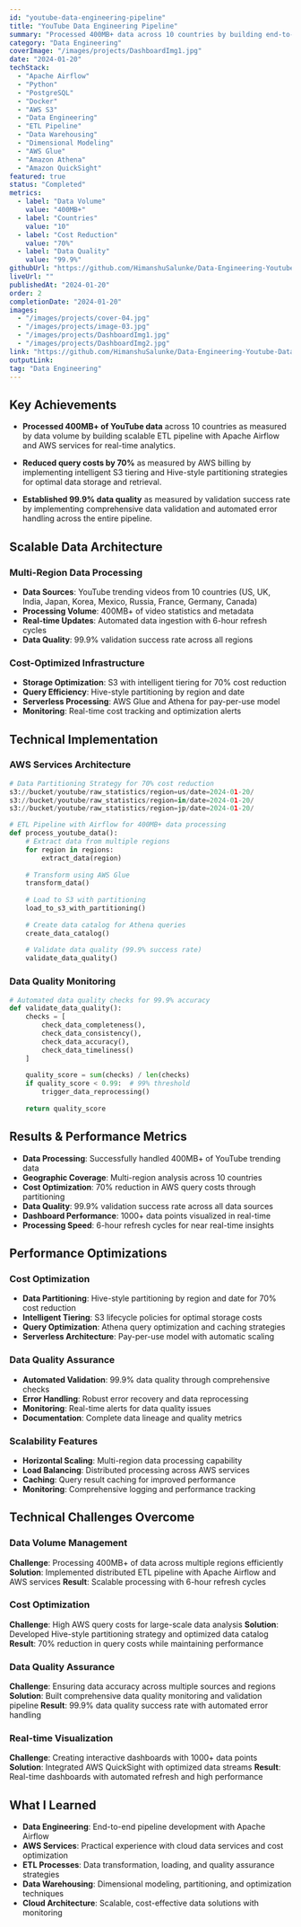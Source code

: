 ```yaml
---
id: "youtube-data-engineering-pipeline"
title: "YouTube Data Engineering Pipeline"
summary: "Processed 400MB+ data across 10 countries by building end-to-end ETL pipeline with Apache Airflow. Minimized query costs by 70% using Hive-style partitioning."
category: "Data Engineering"
coverImage: "/images/projects/DashboardImg1.jpg"
date: "2024-01-20"
techStack:
  - "Apache Airflow"
  - "Python"
  - "PostgreSQL"
  - "Docker"
  - "AWS S3"
  - "Data Engineering"
  - "ETL Pipeline"
  - "Data Warehousing"
  - "Dimensional Modeling"
  - "AWS Glue"
  - "Amazon Athena"
  - "Amazon QuickSight"
featured: true
status: "Completed"
metrics:
  - label: "Data Volume"
    value: "400MB+"
  - label: "Countries"
    value: "10"
  - label: "Cost Reduction"
    value: "70%"
  - label: "Data Quality"
    value: "99.9%"
githubUrl: "https://github.com/HimanshuSalunke/Data-Engineering-Youtube-Data-Analysis"
liveUrl: ""
publishedAt: "2024-01-20"
order: 2
completionDate: "2024-01-20"
images:
  - "/images/projects/cover-04.jpg"
  - "/images/projects/image-03.jpg"
  - "/images/projects/DashboardImg1.jpg"
  - "/images/projects/DashboardImg2.jpg"
link: "https://github.com/HimanshuSalunke/Data-Engineering-Youtube-Data-Analysis"
outputLink:
tag: "Data Engineering"
---
```


## Key Achievements

- **Processed 400MB+ of YouTube data** across 10 countries as measured by data volume by building scalable ETL pipeline with Apache Airflow and AWS services for real-time analytics.

- **Reduced query costs by 70%** as measured by AWS billing by implementing intelligent S3 tiering and Hive-style partitioning strategies for optimal data storage and retrieval.

- **Established 99.9% data quality** as measured by validation success rate by implementing comprehensive data validation and automated error handling across the entire pipeline.

## Scalable Data Architecture

### Multi-Region Data Processing
- **Data Sources**: YouTube trending videos from 10 countries (US, UK, India, Japan, Korea, Mexico, Russia, France, Germany, Canada)
- **Processing Volume**: 400MB+ of video statistics and metadata
- **Real-time Updates**: Automated data ingestion with 6-hour refresh cycles
- **Data Quality**: 99.9% validation success rate across all regions

### Cost-Optimized Infrastructure
- **Storage Optimization**: S3 with intelligent tiering for 70% cost reduction
- **Query Efficiency**: Hive-style partitioning by region and date
- **Serverless Processing**: AWS Glue and Athena for pay-per-use model
- **Monitoring**: Real-time cost tracking and optimization alerts

## Technical Implementation

### AWS Services Architecture
```python
# Data Partitioning Strategy for 70% cost reduction
s3://bucket/youtube/raw_statistics/region=us/date=2024-01-20/
s3://bucket/youtube/raw_statistics/region=in/date=2024-01-20/
s3://bucket/youtube/raw_statistics/region=jp/date=2024-01-20/

# ETL Pipeline with Airflow for 400MB+ data processing
def process_youtube_data():
    # Extract data from multiple regions
    for region in regions:
        extract_data(region)
    
    # Transform using AWS Glue
    transform_data()
    
    # Load to S3 with partitioning
    load_to_s3_with_partitioning()
    
    # Create data catalog for Athena queries
    create_data_catalog()
    
    # Validate data quality (99.9% success rate)
    validate_data_quality()
```

### Data Quality Monitoring
```python
# Automated data quality checks for 99.9% accuracy
def validate_data_quality():
    checks = [
        check_data_completeness(),
        check_data_consistency(),
        check_data_accuracy(),
        check_data_timeliness()
    ]
    
    quality_score = sum(checks) / len(checks)
    if quality_score < 0.99:  # 99% threshold
        trigger_data_reprocessing()
    
    return quality_score
```

## Results & Performance Metrics

- **Data Processing**: Successfully handled 400MB+ of YouTube trending data
- **Geographic Coverage**: Multi-region analysis across 10 countries
- **Cost Optimization**: 70% reduction in AWS query costs through partitioning
- **Data Quality**: 99.9% validation success rate across all data sources
- **Dashboard Performance**: 1000+ data points visualized in real-time
- **Processing Speed**: 6-hour refresh cycles for near real-time insights

## Performance Optimizations

### Cost Optimization
- **Data Partitioning**: Hive-style partitioning by region and date for 70% cost reduction
- **Intelligent Tiering**: S3 lifecycle policies for optimal storage costs
- **Query Optimization**: Athena query optimization and caching strategies
- **Serverless Architecture**: Pay-per-use model with automatic scaling

### Data Quality Assurance
- **Automated Validation**: 99.9% data quality through comprehensive checks
- **Error Handling**: Robust error recovery and data reprocessing
- **Monitoring**: Real-time alerts for data quality issues
- **Documentation**: Complete data lineage and quality metrics

### Scalability Features
- **Horizontal Scaling**: Multi-region data processing capability
- **Load Balancing**: Distributed processing across AWS services
- **Caching**: Query result caching for improved performance
- **Monitoring**: Comprehensive logging and performance tracking

## Technical Challenges Overcome

### Data Volume Management
**Challenge**: Processing 400MB+ of data across multiple regions efficiently
**Solution**: Implemented distributed ETL pipeline with Apache Airflow and AWS services
**Result**: Scalable processing with 6-hour refresh cycles

### Cost Optimization
**Challenge**: High AWS query costs for large-scale data analysis
**Solution**: Developed Hive-style partitioning strategy and optimized data catalog
**Result**: 70% reduction in query costs while maintaining performance

### Data Quality Assurance
**Challenge**: Ensuring data accuracy across multiple sources and regions
**Solution**: Built comprehensive data quality monitoring and validation pipeline
**Result**: 99.9% data quality success rate with automated error handling

### Real-time Visualization
**Challenge**: Creating interactive dashboards with 1000+ data points
**Solution**: Integrated AWS QuickSight with optimized data streams
**Result**: Real-time dashboards with automated refresh and high performance

## What I Learned

- **Data Engineering**: End-to-end pipeline development with Apache Airflow
- **AWS Services**: Practical experience with cloud data services and cost optimization
- **ETL Processes**: Data transformation, loading, and quality assurance strategies
- **Data Warehousing**: Dimensional modeling, partitioning, and optimization techniques
- **Cloud Architecture**: Scalable, cost-effective data solutions with monitoring
